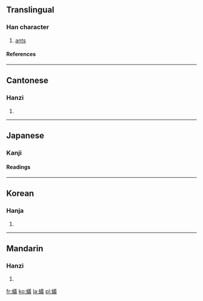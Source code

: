 {{see|蚁}}<!-- may be replaced by zh-forms -->

==Translingual==
===Han character===
{{Han char|rn=142|rad=虫|as=13|sn=19|four=5815<sub>3</sub>|canj=中戈廿土戈 (LITGI)}}
# [[ant]]s
====References====
{{Han ref|kx=1099.030|dkj=33672|dj=1563.080|hdz=42898.110|uh=87FB|ud=34811|bh=C3C6|bd=50118}}
----
==Cantonese==
===Hanzi===
{{yue-hanzi|jyut=|y=ngai5}}
# {{defn|Cantonese}}
----
==Japanese==
===Kanji===


{{ja-kanji|grade=|rs=虫13}}
====Readings====
{{ja-readings|on=[[ぎ]] (gi)|kun=[[あり]] (ari)}}
----
==Korean==
===Hanja===
{{ko-hanja|hangeul=의|eumhun=|rv=ui|mr=ŭi|y=uy}}
# {{defn|Korean}}
----
==Mandarin==
===Hanzi===
{{cmn-hanzi|sim=蚁|pin=jǐ (ji3), yǐ (yi3)|wg=chi<sup>3</sup>, i<sup>3</sup>|y=}}
# {{defn|Mandarin}}

[[fr:蟻]]
[[ko:蟻]]
[[la:蟻]]
[[pl:蟻]]